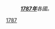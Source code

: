 :'''''[[1787年|1787年]]'''各國。''
{{Year by category
| m = 1
| c = 7
| d = 8
| y = 7
| cat = 各國
| sortkey = Country
| in = 
| parent = 依年份劃分的18世紀各國
}}
{{Commons cat|1787 by country}}

[[Category:1780年代各国|1787]]